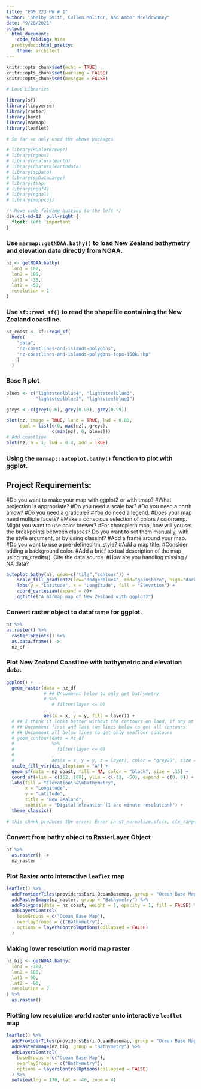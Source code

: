```yaml
---
title: "EDS 223 HW # 1"
author: "Shelby Smith, Cullen Molitor, and Amber Mceldownney"
date: "9/28/2021"
output: 
  html_document:
    code_folding: hide
  prettydoc::html_pretty:
    theme: architect
---
```


```r
knitr::opts_chunk$set(echo = TRUE)
knitr::opts_chunk$set(warning = FALSE)
knitr::opts_chunk$set(messgae = FALSE)

# Load Libraries

library(sf)
library(tidyverse)
library(raster)
library(here)
library(marmap)
library(leaflet)

# So far we only used the above packages

# library(RColorBrewer)
# library(rgeos)
# library(rnaturalearth)
# library(rnaturalearthdata)
# library(spData)
# library(spDataLarge)
# library(tmap)
# library(ncdf4)
# library(rgdal)
# library(mapproj)
```

```css
/* Move code folding buttons to the left */
div.col-md-12 .pull-right {
  float: left !important
}
```

### Use `marmap::getNOAA.bathy()` to load New Zealand bathymetry and elevation data directly from NOAA.

```r
nz <- getNOAA.bathy(
  lon1 = 162,
  lon2 = 180,
  lat1 = -33,
  lat2 = -50,
  resolution = 1
) 
```

### Use `sf::read_sf()` to read the shapefile containing the New Zealand coastline. 

```r
nz_coast <- sf::read_sf(
  here(
    "data",
    "nz-coastlines-and-islands-polygons",
    "nz-coastlines-and-islands-polygons-topo-150k.shp"
    )
  )
```

### Base R plot

```r
blues <- c("lightsteelblue4", "lightsteelblue3",
           "lightsteelblue2", "lightsteelblue1")

greys <- c(grey(0.6), grey(0.93), grey(0.99))

plot(nz, image = TRUE, land = TRUE, lwd = 0.03,
     bpal = list(c(0, max(nz), greys),
                 c(min(nz), 0, blues)))
# Add coastline
plot(nz, n = 1, lwd = 0.4, add = TRUE)
```

### Using the `marmap::autoplot.bathy()` function to plot with ggplot. 
## Project Requirements: 
#Do you want to make your map with ggplot2 or with tmap?
#What projection is appropriate?
#Do you need a scale bar?
#Do you need a north arrow?
#Do you need a graticule?
#You do need a legend.
#Does your map need multiple facets?
#Make a conscious selection of colors / colorramp. Might you want to use color brewer?
#For choropleth map, how will you set the breakpoints between classes? Do you want to set them manually, with the style argument, or by using classInt?
#Add a frame around your map.
#Do you want to use a pre-defined tm_style?
#Add a map title.
#Consider adding a background color.
#Add a brief textual description of the map using tm_credits(). Cite the data source.
#How are you handling missing / NA data?

```r
autoplot.bathy(nz, geom=c("tile","contour")) +
    scale_fill_gradient2(low="dodgerblue4", mid="gainsboro", high="darkgreen") +
    labs(y = "Latitude", x = "Longitude", fill = "Elevation") +
    coord_cartesian(expand = 0)+
    ggtitle("A marmap map of New Zealand with ggplot2")
```

### Convert raster object to dataframe for ggplot.

```r
nz %>% 
as.raster() %>% 
  rasterToPoints() %>% 
  as.data.frame() ->
  nz_df
```

### Plot New Zealand Coastline with bathymetric and elevation data. 

```r
ggplot() +
  geom_raster(data = nz_df 
              # ## Uncomment below to only get bathymetry
              # %>% 
                 # filter(layer <= 0)
              , 
              aes(x = x, y = y, fill = layer)) +
  # ## I think it looks better without the contours on land, if any at all
  # ## Uncomment first and last two lines below to get all contours
  # ## Uncomment all below lines to get only seafloor contours 
  # geom_contour(data = nz_df
  #              %>%
  #                filter(layer <= 0)
  #              ,
  #              aes(x = x, y = y, z = layer), color = "grey20", size = .1) +
  scale_fill_viridis_c(option = "A") +
  geom_sf(data = nz_coast, fill = NA, color = "black", size = .15) +
  coord_sf(xlim = c(162, 180), ylim = c(-33, -50), expand = c(0, 0)) +
  labs(fill = "Elevation\n&\nBathymetry",
       x = "Longitude",
       y = "Latitude", 
       title = "New Zealand",
       subtitle = "Digital elevation (1 arc minute resolution)") +
  theme_classic()

# this chunk produces the error: Error in st_normalize.sfc(x, c(x_range[1], y_range[1], x_range[2], y_range[2])) : domain must have a positive range

```

### Convert from bathy object to RasterLayer Object 

```r
nz %>% 
  as.raster() ->
  nz_raster 
```

### Plot Raster onto interactive `leaflet` map

```r
leaflet() %>%
  addProviderTiles(providers$Esri.OceanBasemap, group = "Ocean Base Map") %>% 
  addRasterImage(nz_raster, group = "Bathymetry") %>% 
  addPolygons(data = nz_coast, weight = 1, opacity = 1, fill = FALSE) %>% 
  addLayersControl(
    baseGroups = c("Ocean Base Map"),
    overlayGroups = c("Bathymetry"),
    options = layersControlOptions(collapsed = FALSE)
  )
```

### Making lower resolution world map raster

```r
nz_big <- getNOAA.bathy(
  lon1 = -180,
  lon2 = 180,
  lat1 = 90,
  lat2 = -90,
  resolution = 7
) %>% 
  as.raster()
```

### Plotting low resolution world raster onto interactive `leaflet` map

```r
leaflet() %>%
  addProviderTiles(providers$Esri.OceanBasemap, group = "Ocean Base Map") %>% 
  addRasterImage(nz_big, group = "Bathymetry") %>% 
  addLayersControl(
    baseGroups = c("Ocean Base Map"),
    overlayGroups = c("Bathymetry"),
    options = layersControlOptions(collapsed = FALSE)
  ) %>% 
  setView(lng = 170, lat = -40, zoom = 4)
```




